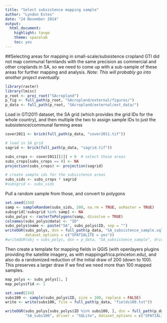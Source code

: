 ```yaml
---
title: "Select subsistence mapping sample"
author: "Lyndon Estes"
date: "24 November 2014"
output: 
  html_document:
    highlight: tango
    theme: spacelab
    toc: yes 
---
```


##Selecting areas for mapping in small-scale/subsistence cropland
GTI did not map communal farmlands with the same precision as commercial and other croplands in SA, so we need to come up with a sub-sample of these areas for further mapping and analysis. _Note: This will probably go into another project eventually._

```r
library(raster)
library(lmisc)
p_root <- proj_root("SAcropland")
p_fig <- full_path(p_root, "SAcropland/external/figures/")
p_data <- full_path(p_root, "SAcropland/external/ext_data/")
```

Load in GTI2011 dataset, the SA grid (which provides the grid IDs for the whole country), and then multiple the two to assign sample IDs to just the subsistence/communal farming areas
```r
cover2011 <- brick(full_path(p_data, "cover2011.tif"))

# load in SA grid
sagrid <- brick(full_path(p_data, "sagrid.tif"))

subs_crops <- cover2011[[2]] > 0  # select those areas
subs_crops[subs_crops == 0] <- NA
projection(subs_crops) <- projection(sagrid)

# create sample ids for the subsistence areas
subs_sids <- subs_crops * sagrid
#subsgrid <- subs_sids
```

Pull a random sample from those, and convert to polygons
```r
set.seed(234)
samp <- sampleRandom(subs_sids, 200, na.rm = TRUE, asRaster = TRUE)
subsgrid[!subsgrid %in% samp] <- NA
subs_polys <- rasterToPolygons(samp, dissolve = TRUE)
colnames(subs_polys@data) <- "ID"
subs_polys$name <- paste("SA", subs_polys$ID, sep = "")
writeOGR(subs_polys, dsn = full_path(p_data, "SA_subsistence_sample.sqlite"), "SA_subs", driver = "SQLite", 
         dataset_options = c("SPATIALITE = yes"))
#writeOGR(obj = subs_polys, dsn = p_data, "SA_subsistence_sample", driver = "ESRI Shapefile")  # identical

```

Then create a template for mapping fields in QGIS (with openlayers plugins providing the satellite imagery, as with mappingafrica.princeton.edu), and also do a randomized reduction of the initial draw of 200 (down to 100). This preserves a larger draw if we find we need more than 100 mapped samples. 
```r
map_polys <- subs_polys[1, ]
map_polys$fid <- 1

set.seed(234)
subs100 <- sample(subs_polys$ID, size = 100, replace = FALSE)
write <- write(subs100, file = full_path(p_data, "fields100.txt"))

writeOGR(subs_polys[subs_polys$ID %in% subs100, ], dsn = full_path(p_data, "SA_subsistence_sample100.sqlite"),
         "SA_subs100", driver = "SQLite", dataset_options = c("SPATIALITE = yes"))



```


